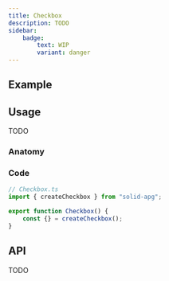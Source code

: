 ```yaml
---
title: Checkbox
description: TODO
sidebar:
    badge:
        text: WIP
        variant: danger
---
```



## Example

<Playground>
	<Checkbox client:idle />
</Playground>

## Usage

TODO

### Anatomy

<Anatomy />

### Code

```ts
// Checkbox.ts
import { createCheckbox } from "solid-apg";

export function Checkbox() {
	const {} = createCheckbox();
}
```

## API

TODO
